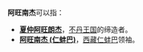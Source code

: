 '''阿旺南杰'''可以指：
* '''[[夏仲阿旺朗杰|夏仲阿旺朗杰]]'''，[[不丹王国|不丹王国]]的缔造者。
* '''[[阿旺南杰_(仁蚌巴)|阿旺南杰 (仁蚌巴)]]'''，[[西藏|西藏]][[仁蚌巴|仁蚌巴]]领袖。

{{Disambig|Cat=四字消歧義}}